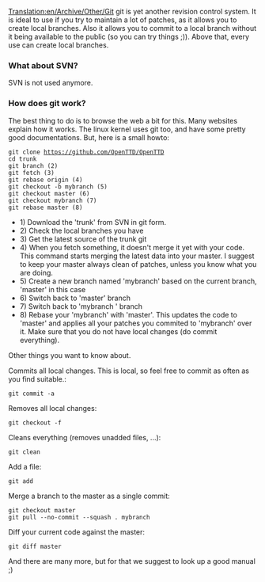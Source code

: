 [[Translation:en/Archive/Other/Git]]
git is yet another revision control system. It is ideal to use if you try to maintain a lot of patches, as it allows you to create local branches. Also it allows you to commit to a local branch without it being available to the public (so you can try things ;)). Above that, every use can create local branches.

===What about SVN?===

SVN is not used anymore.


===How does git work?===

The best thing to do is to browse the web a bit for this. Many websites explain how it works. The linux kernel uses git too, and have some pretty good documentations. But, here is a small howto:

 git clone https://github.com/OpenTTD/OpenTTD
 cd trunk
 git branch (2)
 git fetch (3)
 git rebase origin (4)
 git checkout -b mybranch (5)
 git checkout master (6)
 git checkout mybranch (7)
 git rebase master (8)

* 1) Download the 'trunk' from SVN in git form.
* 2) Check the local branches you have
* 3) Get the latest source of the trunk git
* 4) When you fetch something, it doesn't merge it yet with your code. This command starts merging the latest data into your master. I suggest to keep your master always clean of patches, unless you know what you are doing.
* 5) Create a new branch named 'mybranch' based on the current branch, 'master' in this case
* 6) Switch back to 'master' branch
* 7) Switch back to 'mybranch ' branch
* 8) Rebase your 'mybranch' with 'master'. This updates the code to 'master' and applies all your patches you commited to 'mybranch' over it. Make sure that you do not have local changes (do commit everything).

Other things you want to know about.

Commits all local changes. This is local, so feel free to commit as often as you find suitable.:
 git commit -a

Removes all local changes:
 git checkout -f

Cleans everything (removes unadded files, ...):
 git clean

Add a file:
 git add <file>

Merge a branch to the master as a single commit:
 git checkout master
 git pull --no-commit --squash . mybranch

Diff your current code against the master:
 git diff master

And there are many more, but for that we suggest to look up a good manual ;)